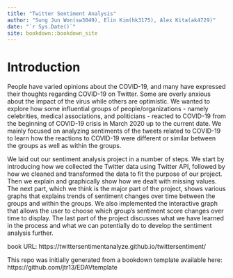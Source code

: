 ```yaml
--- 
title: "Twitter Sentiment Analysis"
author: "Sung Jun Won(sw3049), Elin Kim(hk3175), Alex Kita(ak4729)"
date: "`r Sys.Date()`"
site: bookdown::bookdown_site
---
```


# Introduction

People have varied opinions about the COVID-19, and many have expressed their thoughts regarding COVID-19 on Twitter. Some are overly anxious about the impact of the virus while others are optimistic. We wanted to explore how some influential groups of people/organizations - namely celebrities, medical associations, and politicians - reacted to COVID-19 from the beginning of COVID-19 crisis in March 2020 up to the current date. We mainly focused on analyzing sentiments of the tweets related to COVID-19 to learn how the reactions to COVID-19 were different or similar between the groups as well as within the groups.

We laid out our sentiment analysis project in a number of steps. We start by introducing how we collected the Twitter data using Twitter API, followed by how we cleaned and transformed the data to fit the purpose of our project. Then we explain and graphically show how we dealt with missing values. The next part, which we think is the major part of the project, shows various graphs that explains trends of sentiment changes over time between the groups and within the groups. We also implemented the interactive graph that allows the user to choose which group's sentiment score changes over time to display. The last part of the project discusses what we have learned in the process and what we can potentially do to develop the sentiment analysis further. 

book URL: https://twittersentimentanalyze.github.io/twittersentiment/

This repo was initially generated from a bookdown template available here: https://github.com/jtr13/EDAVtemplate